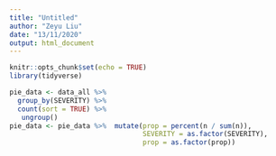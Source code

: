 ```yaml
---
title: "Untitled"
author: "Zeyu Liu"
date: "13/11/2020"
output: html_document
---
```


```r
knitr::opts_chunk$set(echo = TRUE)
library(tidyverse)
```

```r
pie_data <- data_all %>% 
  group_by(SEVERITY) %>%
  count(sort = TRUE) %>%
   ungroup()
pie_data <- pie_data %>%  mutate(prop = percent(n / sum(n)),
                                 SEVERITY = as.factor(SEVERITY),
                                 prop = as.factor(prop))
```

